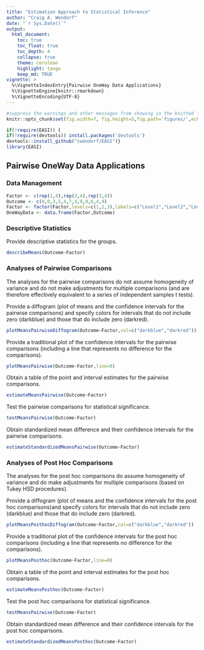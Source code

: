 ```yaml
---
title: "Estimation Approach to Statistical Inference"
author: "Craig A. Wendorf"
date: "`r Sys.Date()`"
output:
  html_document:
    toc: true
    toc_float: true
    toc_depth: 4
    collapse: true
    theme: cerulean
    highlight: tango
    keep_md: TRUE
vignette: >
  %\VignetteIndexEntry{Pairwise OneWay Data Applications}
  %\VignetteEngine{knitr::rmarkdown}
  %\VignetteEncoding{UTF-8}
---
```


```r
#suppress the warnings and other messages from showing in the knitted file.
knitr::opts_chunk$set(fig.width=7, fig.height=5,fig.path='figures/',echo=TRUE,warning=FALSE,message=FALSE)
```

```r
if(!require(EASI)) {
if(!require(devtools)) install.packages('devtools')
devtools::install_github("cwendorf/EASI")}
library(EASI)
```

## Pairwise OneWay Data Applications

### Data Management

```r
Factor <- c(rep(1,4),rep(2,4),rep(3,4))
Outcome <- c(0,0,3,5,4,7,4,9,9,6,4,9)
Factor <- factor(Factor,levels=c(1,2,3),labels=c("Level1","Level2","Level3"))
OneWayData <- data.frame(Factor,Outcome)
```

### Descriptive Statistics

Provide descriptive statistics for the groups.
```r
describeMeans(Outcome~Factor)
```

### Analyses of Pairwise Comparisons

The analyses for the pairwise comparisons do not assume homogeneity of variance and do not make adjustments for multiple comparisons (and are therefore effectively equivalent to a series of independent samples t tests).

Provide a diffogram (plot of means and the confidence intervals for the pairwise comparisons) and specify colors for intervals that do not include zero (darkblue) and those that do include zero (darkred).
```r
plotMeansPairwiseDiffogram(Outcome~Factor,col=c("darkblue","darkred"))
```

Provide a traditional plot of the confidence intervals for the pairwise comparisons (including a line that represents no difference for the comparisons).
```r
plotMeansPairwise(Outcome~Factor,line=0)
```

Obtain a table of the point and interval estimates for the pairwise comparisons.
```r
estimateMeansPairwise(Outcome~Factor)
```
Test the pairwise comparisons for statistical significance.
```r
testMeansPairwise(Outcome~Factor)
```
Obtain standardized mean difference and their confidence intervals for the pairwise comparisons.
```r
estimateStandardizedMeansPairwise(Outcome~Factor)
```

### Analyses of Post Hoc Comparisons

The analyses for the post hoc comparisons do assume homogeneity of variance and do make adjustments for multiple comparisons (based on Tukey HSD procedures).

Provide a diffogram (plot of means and the confidence intervals for the post hoc comparisons)and specify colors for intervals that do not include zero (darkblue) and those that do include zero (darkred).
```r
plotMeansPosthocDiffogram(Outcome~Factor,col=c("darkblue","darkred"))
```

Provide a traditional plot of the confidence intervals for the post hoc comparisons (including a line that represents no difference for the comparisons).
```r
plotMeansPosthoc(Outcome~Factor,line=0)
```

Obtain a table of the point and interval estimates for the post hoc comparisons.
```r
estimateMeansPosthoc(Outcome~Factor)
```
Test the post hoc comparisons for statistical significance.
```r
testMeansPairwise(Outcome~Factor)
```
Obtain standardized mean difference and their confidence intervals for the post hoc comparisons.
```r
estimateStandardizedMeansPosthoc(Outcome~Factor)
```
